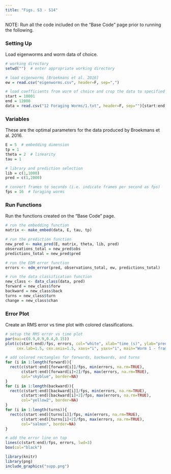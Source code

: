 ```yaml
---
title: "Figs. S3 - S14"
---
```


NOTE: Run all the code included on the “Base Code” page prior to running the following.

### Setting Up
Load eigenworms and worm data of choice.
```r
# working directory
setwd("")  # enter appropriate working directory

# load eigenworms [Broekmans et al. 2016]
ew = read.csv("eigenworms.csv", header=F, sep=",") 

# load coefficients from worm of choice and crop the data to specified values
start = 10001
end = 12000
data = read.csv("12 Foraging Worms/1.txt", header=F, sep="")[start:end,1:5]
```

### Variables
These are the optimal parameters for the data produced by Broekmans et al. 2016.
```r
E = 5  # embedding dimension
tp = 1
theta = 2  # linearity
tau = 1

# library and prediction selection
lib = c(1,1000)
pred = c(1,2000)

# convert frames to seconds (i.e. indicate frames per second as fps)
fps = 16  # foraging worms
```

### Run Functions
Run the functions created on the "Base Code" page.
```r
# run the embedding function
matrix <- make_embed(data, E, tau, tp)

# run the prediction function
new_pred <- make_pred(E, matrix, theta, lib, pred)
observations_total = new_pred$obs
predictions_total = new_pred$pred

# run the EDM error function
errors <- edm_error(pred, observations_total, ew, predictions_total)

# run the data classification function
new_class <- data_class(data, pred)
forward = new_class$forw
backward = new_class$back
turns = new_class$turn
change = new_class$chan
```

### Error Plot
Create an RMS error vs time plot with colored classifications.
```r
# setup the RMS error vs time plot
par(mai=c(0.9,0.9,0.4,0.15))
plot(c(start:end)/fps, errors, col="white", xlab="time (s)", ylab="prediction error (rad)",
     cex.lab=1.5, cex.axis=1.5, xaxs="i", yaxs="i", main="Worm 1 - frames 10001:12000")

# add colored rectangles for forwards, backwards, and turns
for (i in 1:length(forward)){
  rect(c(start:end)[forward[i]]/fps, min(errors, na.rm=TRUE),
       c(start:end)[forward[i]+2]/fps, max(errors, na.rm=TRUE),
       col="skyblue", border=NA)
}
for (i in 1:length(backward)){
  rect(c(start:end)[backward[i]]/fps, min(errors, na.rm=TRUE),
       c(start:end)[backward[i]+2]/fps, max(errors, na.rm=TRUE),
       col="yellow2", border=NA)
}
for (i in 1:length(turns)){
  rect(c(start:end)[turns[i]]/fps, min(errors, na.rm=TRUE),
       c(start:end)[turns[i]+2]/fps, max(errors, na.rm=TRUE),
       col="salmon", border=NA)
}

# add the error line on top
lines(c(start:end)/fps, errors, lwd=3)
box(col="black")
```

```r
library(knitr)
library(png)
include_graphics("supp.png") 
```
